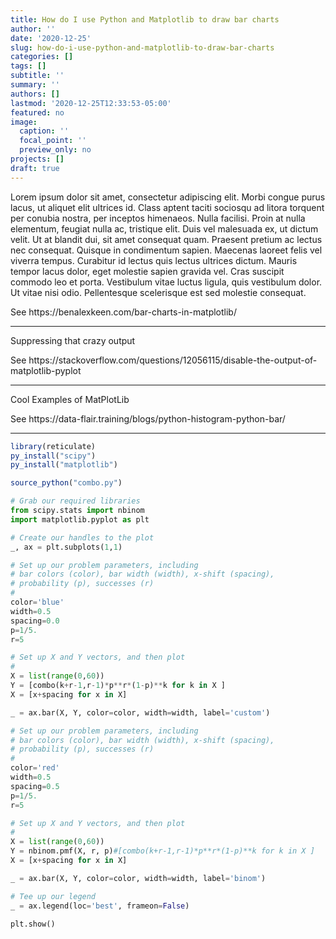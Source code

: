 ```yaml
---
title: How do I use Python and Matplotlib to draw bar charts
author: ''
date: '2020-12-25'
slug: how-do-i-use-python-and-matplotlib-to-draw-bar-charts
categories: []
tags: []
subtitle: ''
summary: ''
authors: []
lastmod: '2020-12-25T12:33:53-05:00'
featured: no
image:
  caption: ''
  focal_point: ''
  preview_only: no
projects: []
draft: true
---
```


Lorem ipsum dolor sit amet, consectetur adipiscing elit. Morbi congue purus lacus, ut aliquet elit ultrices id. Class aptent taciti sociosqu ad litora torquent per conubia nostra, per inceptos himenaeos. Nulla facilisi. Proin at nulla elementum, feugiat nulla ac, tristique elit. Duis vel malesuada ex, ut dictum velit. Ut at blandit dui, sit amet consequat quam. Praesent pretium ac lectus nec consequat. Quisque in condimentum sapien. Maecenas laoreet felis vel viverra tempus. Curabitur id lectus quis lectus ultrices dictum. Mauris tempor lacus dolor, eget molestie sapien gravida vel. Cras suscipit commodo leo et porta. Vestibulum vitae luctus ligula, quis vestibulum dolor. Ut vitae nisi odio. Pellentesque scelerisque est sed molestie consequat.

See https://benalexkeen.com/bar-charts-in-matplotlib/

----

Suppressing that crazy output

See https://stackoverflow.com/questions/12056115/disable-the-output-of-matplotlib-pyplot

---

Cool Examples of MatPlotLib

See https://data-flair.training/blogs/python-histogram-python-bar/

----

```r
library(reticulate)
py_install("scipy")
py_install("matplotlib")

source_python("combo.py")
```

```python
# Grab our required libraries
from scipy.stats import nbinom
import matplotlib.pyplot as plt

# Create our handles to the plot
_, ax = plt.subplots(1,1)

# Set up our problem parameters, including
# bar colors (color), bar width (width), x-shift (spacing),
# probability (p), successes (r)
#
color='blue'
width=0.5
spacing=0.0
p=1/5.
r=5

# Set up X and Y vectors, and then plot
#
X = list(range(0,60))
Y = [combo(k+r-1,r-1)*p**r*(1-p)**k for k in X ]
X = [x+spacing for x in X]

_ = ax.bar(X, Y, color=color, width=width, label='custom')

# Set up our problem parameters, including
# bar colors (color), bar width (width), x-shift (spacing),
# probability (p), successes (r)
#
color='red'
width=0.5
spacing=0.5
p=1/5.
r=5

# Set up X and Y vectors, and then plot
#
X = list(range(0,60))
Y = nbinom.pmf(X, r, p)#[combo(k+r-1,r-1)*p**r*(1-p)**k for k in X ]
X = [x+spacing for x in X]

_ = ax.bar(X, Y, color=color, width=width, label='binom')

# Tee up our legend
_ = ax.legend(loc='best', frameon=False)

plt.show()

```

